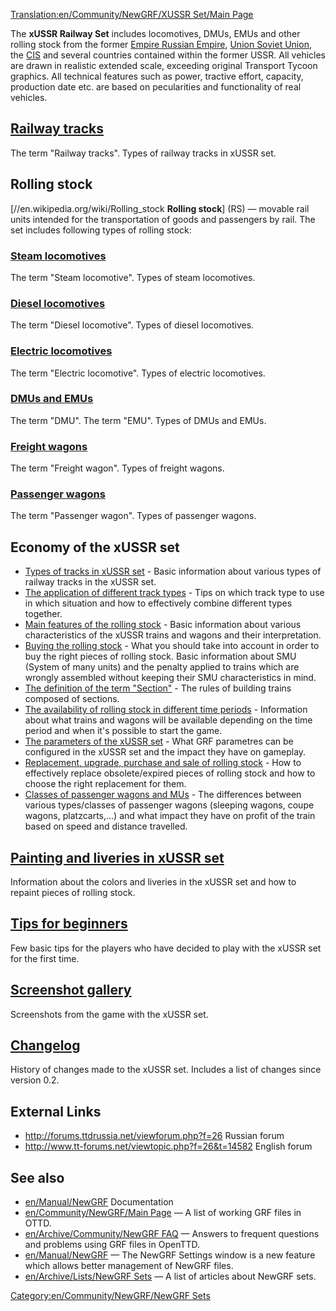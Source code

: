 [[Translation:en/Community/NewGRF/XUSSR Set/Main Page]]



{{en/Community/NewGRF/Infobox NewGRF|setname= xUSSR Set
|screenshot= en/Main screenshot EN 1.png
|artist= George, Wowan, Simozzz, Ghost, Rubiroid, Engineer_Keen, Otecan, LitNik
|coder= George 
|focus= Trains
|homepage=forums.ttdrussia.net/viewforum.php?f=26
|homepagename= xUSSR Set at ttdrussia.net
|copyright= copyrighted
}}
The '''xUSSR Railway Set''' includes locomotives, DMUs, EMUs and other rolling stock from the former [https://www.wikipedia.org/wiki/Russian Empire Russian Empire], [https://www.wikipedia.org/wiki/Soviet Union Soviet Union], the [https://www.wikipedia.org/wiki/Commonwealth_of_Independent_States CIS] and several countries contained within the former USSR. All vehicles are drawn in realistic extended scale, exceeding original Transport Tycoon graphics. All technical features such as power, tractive effort, capacity, production date etc. are based on pecularities and functionality of real vehicles.


== [[en/Community/NewGRF/XUSSR Set/Railway tracks| Railway tracks]] ==
The term "Railway tracks". Types of railway tracks in xUSSR set.

== Rolling stock ==
[//en.wikipedia.org/wiki/Rolling_stock '''Rolling stock'''] (RS) — movable rail units intended for the transportation of goods and passengers by rail. The set includes following types of rolling stock:
===[[en/Community/NewGRF/XUSSR Set/Steam|Steam locomotives]]===
The term "Steam locomotive". Types of steam locomotives.

===[[en/Community/NewGRF/XUSSR Set/diesel locomotive|Diesel locomotives]]===
The term "Diesel locomotive". Types of diesel locomotives.

===[[en/Community/NewGRF/XUSSR Set/Electric locomotive| Electric locomotives]]===
The term "Electric locomotive". Types of electric locomotives.

===[[en/Community/NewGRF/XUSSR Set/DMU EMU| DMUs and EMUs]]===
The term "DMU". The term "EMU". Types of DMUs and EMUs.

=== [[en/Community/NewGRF/XUSSR Set/Freight wagon| Freight wagons]] ===
The term "Freight wagon". Types of freight wagons.

===[[en/Community/NewGRF/XUSSR Set/Passenger wagon| Passenger wagons]] ===
The term "Passenger wagon". Types of passenger wagons.

==Economy of the xUSSR set==
* [[en/Community/NewGRF/XUSSR Set/Types of tracks in xUSSR set|Types of tracks in xUSSR set]] - Basic information about various types of railway tracks in the xUSSR set.
* [[en/Community/NewGRF/XUSSR Set/The application of tracks in the game|The application of different track types]] - Tips on which track type to use in which situation and how to effectively combine different types together.
* [[en/Community/NewGRF/XUSSR Set/Main features of rolling stock|Main features of the rolling stock]] - Basic information about various characteristics of the xUSSR trains and wagons and their interpretation.
*[[en/Community/NewGRF/XUSSR Set/Buy the rolling stock|Buying the rolling stock]] - What you should take into account in order to buy the right pieces of rolling stock. Basic information about SMU (System of many units) and the penalty applied to trains which are wrongly assembled without keeping their SMU characteristics in mind.
* [[en/Community/NewGRF/XUSSR Set/The concept of the term section|The definition of the term "Section"]] - The rules of building trains composed of sections. 
* [[en/Community/NewGRF/XUSSR Set/The availability of trains in different time periods|The availability of rolling stock in different time periods]] - Information about what trains and wagons will be available depending on the time period and when it's possible to start the game.
* [[en/Community/NewGRF/XUSSR Set/The parameters of the xUSSR set|The parameters of the xUSSR set]] - What GRF parametres can be configured in the xUSSR set and the impact they have on gameplay.
* [[en/Community/NewGRF/XUSSR Set/Replacement upgrade purchase and sale of rolling stock|Replacement, upgrade, purchase and sale of rolling stock]] - How to effectively replace obsolete/expired pieces of rolling stock and how to choose the right replacement for them.
* [[en/Community/NewGRF/XUSSR Set/Features passenger transportation|Classes of passenger wagons and MUs]] - The differences between various types/classes of passenger wagons (sleeping wagons, coupe wagons, platzcarts,...) and what impact they have on profit of the train based on speed and distance travelled.

== [[en/Community/NewGRF/XUSSR Set/Painting and liveryes in xUSSR set| Painting and liveries in xUSSR set]]  ==
Information about the colors and liveries in the xUSSR set and how to repaint pieces of rolling stock.

==[[en/Community/NewGRF/XUSSR Set/Tips for beginners| Tips for beginners]] ==
Few basic tips for the players who have decided to play with the xUSSR set for the first time.

== [[en/Community/NewGRF/XUSSR Set/Screenshots gallery| Screenshot gallery]] ==
Screenshots from the game with the xUSSR set.

==[[en/Community/NewGRF/XUSSR Set/Change history|Changelog]]==
History of changes made to the xUSSR set. Includes a list of changes since version 0.2.

==External Links==
*http://forums.ttdrussia.net/viewforum.php?f=26 Russian forum
*http://www.tt-forums.net/viewtopic.php?f=26&t=14582 English forum

== See also ==
* [[en/Manual/NewGRF]] Documentation
* [[en/Community/NewGRF/Main Page]] &mdash; A list of working GRF files in OTTD.
* [[en/Archive/Community/NewGRF FAQ]] &mdash; Answers to frequent questions and problems using GRF files in OpenTTD.
* [[en/Manual/NewGRF]] &mdash; The NewGRF Settings window is a new feature which allows better management of NewGRF files. 
* [[en/Archive/Lists/NewGRF Sets]] &mdash; A list of articles about NewGRF sets.

[[Category:en/Community/NewGRF/NewGRF Sets]]